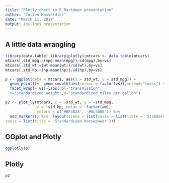 ```yaml
---
title: "Plotly chart in R Markdown presentation"
author: "Julien Massardier"
date: "March 11, 2017"
output: ioslides_presentation
---
```


## A little data wrangling

```r
library(data.table);library(plotly);mtcars <- data.table(mtcars)
mtcars[,std_mpg:=(mpg-mean(mpg))/sd(mpg),by=vs]
mtcars[,std_wt:=(wt-mean(wt))/sd(wt),by=vs]
mtcars[,std_hp:=(hp-mean(hp))/sd(hp),by=vs]

p <- ggplot(data = mtcars, aes(x = std_wt, y = std_mpg)) +
  geom_point()+  geom_smooth(aes(colour = factor(vs)),method="loess") +  
  facet_wrap(~ vs)+labs(col="transmission", 
  x="standardized weight",y="standardized miles per gallon")

p2 <- plot_ly(mtcars, x = ~std_wt, y = ~std_mpg, 
              z = ~std_hp, color = ~factor(am), 
              colors = c('#BF382A', '#0C4B8E')) %>%
  add_markers() %>%  layout(scene = list(xaxis = list(title = 'Standardized Weight'), yaxis = list(title = 'Standardized MPG'),
zaxis = list(title = 'Standardized horsepower')))

```

## GGplot and Plotly

```r
ggplotly(p)
```


## Plotly

```r
p2
```
